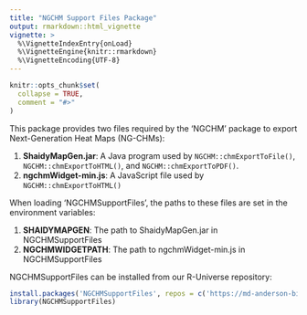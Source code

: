 ```yaml
---
title: "NGCHM Support Files Package"
output: rmarkdown::html_vignette
vignette: >
  %\VignetteIndexEntry{onLoad}
  %\VignetteEngine{knitr::rmarkdown}
  %\VignetteEncoding{UTF-8}
---
```


```r
knitr::opts_chunk$set(
  collapse = TRUE,
  comment = "#>"
)
```

This package provides two files required by the 'NGCHM' package to export Next-Generation Heat Maps (NG-CHMs):

1. **ShaidyMapGen.jar**: A Java program used by `NGCHM::chmExportToFile()`, `NGCHM::chmExportToHTML()`, and
   `NGCHM::chmExportToPDF()`.
2. **ngchmWidget-min.js**: A JavaScript file used by `NGCHM::chmExportToHTML()`

When loading 'NGCHMSupportFiles', the paths to these files are set in the environment variables:

1. **SHAIDYMAPGEN**: The path to ShaidyMapGen.jar in NGCHMSupportFiles
2. **NGCHMWIDGETPATH**: The path to ngchmWidget-min.js in NGCHMSupportFiles

NGCHMSupportFiles can be installed from our R-Universe repository:

```r
install.packages('NGCHMSupportFiles', repos = c('https://md-anderson-bioinformatics.r-universe.dev', 'https://cloud.r-project.org'))
library(NGCHMSupportFiles)
```

